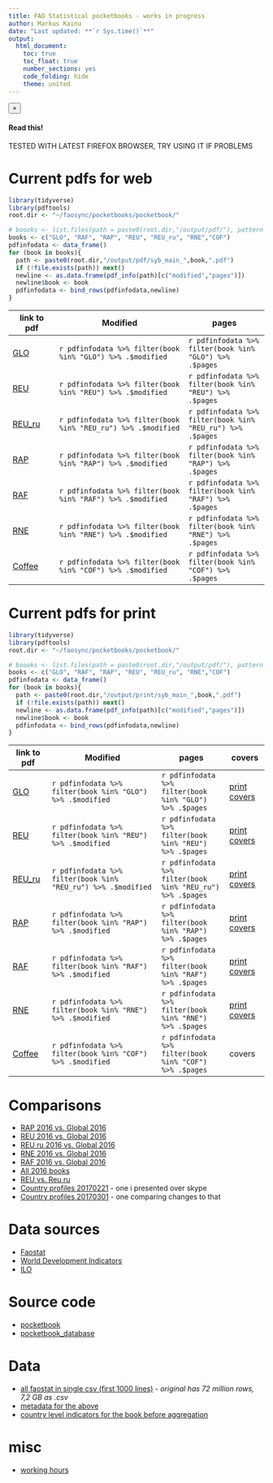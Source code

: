 ```yaml
---
title: FAO Statistical pocketbooks - works in progress
author: Markus Kainu
date: "Last updated: **`r Sys.time()`**"
output: 
  html_document: 
    toc: true
    toc_float: true
    number_sections: yes
    code_folding: hide
    theme: united
---
```




<div class="alert alert-dismissible alert-warning">
  <button type="button" class="close" data-dismiss="alert">&times;</button>
  <h4>Read this!</h4>
  <p>TESTED WITH LATEST FIREFOX BROWSER, TRY USING IT IF PROBLEMS</p>
</div>

# Current pdfs for web


```r
library(tidyverse)
library(pdftools)
root.dir <- "~/faosync/pocketbooks/pocketbook/"

# boooks <- list.files(path = paste0(root.dir,"/output/pdf/"), pattern = ".pdf", full.names = TRUE)
books <- c("GLO", "RAF", "RAP", "REU", "REU_ru", "RNE","COF")
pdfinfodata <- data_frame()
for (book in books){
  path <- paste0(root.dir,"/output/pdf/syb_main_",book,".pdf")
  if (!file.exists(path)) next()
  newline <- as.data.frame(pdf_info(path)[c("modified","pages")])
  newline$book <- book
  pdfinfodata <- bind_rows(pdfinfodata,newline)
}
```

| link to pdf | Modified | pages |
| --- | -------- | ----- |
| [GLO](pdf/syb_main_GLO.pdf) | ``r pdfinfodata %>% filter(book %in% "GLO") %>% .$modified`` | ``r pdfinfodata %>% filter(book %in% "GLO") %>% .$pages``|
| [REU](pdf/syb_main_REU.pdf) | ``r pdfinfodata %>% filter(book %in% "REU") %>% .$modified`` | ``r pdfinfodata %>% filter(book %in% "REU") %>% .$pages``|
| [REU_ru](pdf/syb_main_REU_ru.pdf) | ``r pdfinfodata %>% filter(book %in% "REU_ru") %>% .$modified`` | ``r pdfinfodata %>% filter(book %in% "REU_ru") %>% .$pages``|
| [RAP](pdf/syb_main_RAP.pdf) | ``r pdfinfodata %>% filter(book %in% "RAP") %>% .$modified`` | ``r pdfinfodata %>% filter(book %in% "RAP") %>% .$pages``|
| [RAF](pdf/syb_main_RAF.pdf) | ``r pdfinfodata %>% filter(book %in% "RAF") %>% .$modified`` | ``r pdfinfodata %>% filter(book %in% "RAF") %>% .$pages``|
| [RNE](pdf/syb_main_RNE.pdf) | ``r pdfinfodata %>% filter(book %in% "RNE") %>% .$modified`` | ``r pdfinfodata %>% filter(book %in% "RNE") %>% .$pages``|
| [Coffee](pdf/syb_main_COF.pdf) | ``r pdfinfodata %>% filter(book %in% "COF") %>% .$modified`` | ``r pdfinfodata %>% filter(book %in% "COF") %>% .$pages``|

# Current pdfs for print

```r
library(tidyverse)
library(pdftools)
root.dir <- "~/faosync/pocketbooks/pocketbook/"

# boooks <- list.files(path = paste0(root.dir,"/output/pdf/"), pattern = ".pdf", full.names = TRUE)
books <- c("GLO", "RAF", "RAP", "REU", "REU_ru", "RNE","COF")
pdfinfodata <- data_frame()
for (book in books){
  path <- paste0(root.dir,"/output/print/syb_main_",book,".pdf")
  if (!file.exists(path)) next()
  newline <- as.data.frame(pdf_info(path)[c("modified","pages")])
  newline$book <- book
  pdfinfodata <- bind_rows(pdfinfodata,newline)
}
```


| link to pdf | Modified | pages | covers |
| --- | -------- | ----- | --- |
| [GLO](print/syb_main_GLO.pdf) | ``r pdfinfodata %>% filter(book %in% "GLO") %>% .$modified`` | ``r pdfinfodata %>% filter(book %in% "GLO") %>% .$pages``| [print covers](print/GLO_cover.pdf) |
| [REU](print/syb_main_REU.pdf) | ``r pdfinfodata %>% filter(book %in% "REU") %>% .$modified`` | ``r pdfinfodata %>% filter(book %in% "REU") %>% .$pages``| [print covers](print/REU_cover.pdf) |
| [REU_ru](print/syb_main_REU_ru.pdf) | ``r pdfinfodata %>% filter(book %in% "REU_ru") %>% .$modified`` | ``r pdfinfodata %>% filter(book %in% "REU_ru") %>% .$pages``| [print covers](print/REU_ru_cover.pdf) |
| [RAP](print/syb_main_RAP.pdf) | ``r pdfinfodata %>% filter(book %in% "RAP") %>% .$modified`` | ``r pdfinfodata %>% filter(book %in% "RAP") %>% .$pages``| [print covers](print/RAP_cover.pdf) |
| [RAF](print/syb_main_RAF.pdf) | ``r pdfinfodata %>% filter(book %in% "RAF") %>% .$modified`` | ``r pdfinfodata %>% filter(book %in% "RAF") %>% .$pages``| [print covers](print/RAF_cover.pdf) |
| [RNE](print/syb_main_RNE.pdf) | ``r pdfinfodata %>% filter(book %in% "RNE") %>% .$modified`` | ``r pdfinfodata %>% filter(book %in% "RNE") %>% .$pages``| [print covers](print/RNE_cover.pdf) |
| [Coffee](print/syb_main_COF.pdf) | ``r pdfinfodata %>% filter(book %in% "COF") %>% .$modified`` | ``r pdfinfodata %>% filter(book %in% "COF") %>% .$pages``| covers |


# Comparisons

<!-- - [Global 2015 vs. Global 2016](pdf/GLO15_GLO.html) -->
- [RAP 2016 vs. Global 2016](pdf/RAP.html)
- [REU 2016 vs. Global 2016](pdf/REU.html)
- [REU ru 2016 vs. Global 2016](pdf/REU_ru.html)
- [RNE 2016 vs. Global 2016](pdf/RNE.html)
- [RAF 2016 vs. Global 2016](pdf/RAF.html)
<!-- - [All regional books](pdf/regional_books16.html) -->
- [All 2016 books](pdf/all_books16.html)
- [REU vs. Reu ru](pdf/REU_ru_REU.html)
- [Country profiles 20170221](pdf/country_profiles_20170221.html) - one i presented over skype
- [Country profiles 20170301](pdf/country_profiles_20170301.html) - one comparing changes to that


# Data sources

- [Faostat](http://www.fao.org/faostat/en/#home)
- [World Development Indicators](http://data.worldbank.org/data-catalog/world-development-indicators)
- [ILO](http://www.ilo.org/ilostat/faces/ilostat-home/download?_adf.ctrl-state=xh99k169b_4&_afrLoop=54910682937899#!)

# Source code

- [pocketbook](https://github.com/UNFAOstatistics/pocketbook/)
- [pocketbook_database](https://github.com/UNFAOstatistics/pocketbook_database/)


# Data

- [all faostat in single csv (first 1000 lines)](data/faostat.csv) - *original has 72 million rows, 7,2 GB as .csv*
- [metadata for the above](data/meta_faostat.csv)
- [country level indicators for the book before aggregation](data/data_for_book.csv)


# misc

- [working hours](http://software.markuskainu.fi/fao/timesheet/fao_working_hours.html)